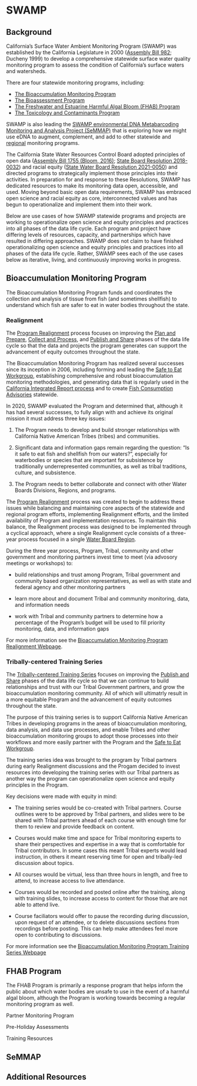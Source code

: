 # SWAMP

## Background

California's Surface Water Ambient Monitoring Program (SWAMP) was established by the California Legislature in 2000 ([Assembly Bill 982](http://leginfo.legislature.ca.gov/faces/billTextClient.xhtml?bill_id=199920000AB982); Ducheny 1999) to develop a comprehensive statewide surface water quality monitoring program to assess the condition of California’s surface waters and watersheds.

There are four statewide monitoring programs, including:

-   [The Bioaccumulation Monitoring Program](https://www.waterboards.ca.gov/water_issues/programs/swamp/bioaccumulation_monitoring.html)
-   [The Bioassessment Program](https://www.waterboards.ca.gov/water_issues/programs/swamp/bioassessment/)
-   [The Freshwater and Estuarine Harmful Algal Bloom (FHAB) Program](https://www.waterboards.ca.gov/water_issues/programs/swamp/freshwater_cyanobacteria.html)
-   [The Toxicology and Contaminants Program](https://www.waterboards.ca.gov/water_issues/programs/swamp/spot/)

SWAMP is also leading the [SWAMP environmental DNA Metabarcoding Monitoring and Analysis Project (SeMMAP)](https://experience.arcgis.com/experience/db3a30220d0d4bdea684781cdaef5230/) that is exploring how we might use eDNA to augment, complement, and add to other statewide and [regional](https://www.waterboards.ca.gov/water_issues/programs/swamp/monitoring/regional_monitoring_programs/) monitoring programs.

The California State Water Resources Control Board adopted principles of open data ([Assembly Bill 1755 (Bloom, 2016)](https://leginfo.legislature.ca.gov/faces/billNavClient.xhtml?bill_id=201520160AB1755); [State Board Resolution 2018-0032](https://www.waterboards.ca.gov/board_decisions/adopted_orders/resolutions/2018/rs2018_0032.pdf)) and racial equity ([State Water Board Resolution 2021-0050](https://www.waterboards.ca.gov/board_decisions/adopted_orders/resolutions/2021/rs2021_0050.pdf)) and directed programs to strategically implement those principles into their activities. In preparation for and response to these Resolutions, SWAMP has dedicated resources to make its monitoring data open, accessible, and used. Moving beyond basic open data requirements, SWAMP has embraced open science and racial equity as core, interconnected values and has begun to operationalize and implement them into their work.

Below are use cases of how SWAMP statewide programs and projects are working to operationalize open science and equity principles and practices into all phases of the data life cycle. Each program and project have differing levels of resources, capacity, and partnerships which have resulted in differing approaches. SWAMP does not claim to have finished operationalizing open science and equity principles and practices into all phases of the data life cycle. Rather, SWAMP sees each of the use cases below as iterative, living, and continuously improving works in progress.

## Bioaccumulation Monitoring Program

The Bioaccumulation Monitoring Program funds and coordinates the collection and analysis of tissue from fish (and sometimes shellfish) to understand which fish are safer to eat in water bodies throughout the state.

### Realignment

::: callout-note
The [Program Realignment](https://www.waterboards.ca.gov/water_issues/programs/swamp/bioaccumulation_monitoring/program_realignment.html) process focuses on improving the [Plan and Prepare](https://cawaterboarddatacenter.github.io/equity-data-handbook/plan-prep/), [Collect and Process](https://cawaterboarddatacenter.github.io/equity-data-handbook/collect-process/), and [Publish and Share](https://cawaterboarddatacenter.github.io/equity-data-handbook/share.html) phases of the data life cycle so that the data and projects the program generates can support the advancement of equity outcomes throughout the state.
:::

The Bioaccumulation Monitoring Program has realized several successes since its inception in 2006, including forming and leading the [Safe to Eat Workgroup](https://mywaterquality.ca.gov/monitoring_council/bioaccumulation_oversight_group/), establishing comprehensive and robust bioaccumulation monitoring methodologies, and generating data that is regularly used in the [California Integrated Report process](https://www.waterboards.ca.gov/water_issues/programs/water_quality_assessment/) and to create [Fish Consumption Advisories](https://oehha.ca.gov/fish/advisories) statewide.

In 2020, SWAMP evaluated the Program and determined that, although it has had several successes, to fully align with and achieve its original mission it must address three key issues:

1.  The Program needs to develop and build stronger relationships with California Native American Tribes (tribes) and communities.

2.  Significant data and information gaps remain regarding the question: “Is it safe to eat fish and shellfish from our waters?”, especially for waterbodies or species that are important for subsistence by traditionally underrepresented communities, as well as tribal traditions, culture, and subsistence. 

3.  The Program needs to better collaborate and connect with other Water Boards Divisions, Regions, and programs.

The [Program Realignment](https://www.waterboards.ca.gov/water_issues/programs/swamp/bioaccumulation_monitoring/program_realignment.html) process was created to begin to address these issues while balancing and maintaining core aspects of the statewide and regional program efforts, implementing Realignment efforts, and the limited availability of Program and implementation resources. To maintain this balance, the Realignment process was designed to be implemented through a cyclical approach, where a single Realignment cycle consists of a three-year process focused in a single [Water Board Region](https://www.waterboards.ca.gov/waterboards_map.html).

During the three year process, Program, Tribal, community and other government and monitoring partners invest time to meet (via advosory meetings or workshops) to:

-   build relationships and trust among Program, Tribal government and community based organization representatives, as well as with state and federal agency and other monitoring partners

-   learn more about and document Tribal and community monitoring, data, and information needs

-   work with Tribal and community partners to determine how a percentage of the Program's budget will be used to fill priority monitoring, data, and information gaps

For more information see the [Bioaccumulation Monitoring Program Realignment Webpage](https://www.waterboards.ca.gov/water_issues/programs/swamp/bioaccumulation_monitoring/program_realignment.html).

### Tribally-centered Training Series

::: callout-note
The [Tribally-centered Training Series](https://www.waterboards.ca.gov/water_issues/programs/swamp/bioaccumulation_monitoring/training.html) focuses on improving the [Publish and Share](https://cawaterboarddatacenter.github.io/equity-data-handbook/share.html) phases of the data life cycle so that we can continue to build relationships and trust with our Tribal Government partners, and grow the bioaccumulation monitoring community. All of which will ultimatrly result in a more equitable Program and the advancement of equity outcomes throughout the state.
:::

The purpose of this training series is to support California Native American Tribes in developing programs in the areas of bioaccumulation monitoring, data analysis, and data use processes, and enable Tribes and other bioaccumulation monitoring groups to adopt those processes into their workflows and more easily partner with the Program and the [Safe to Eat Workgroup](https://mywaterquality.ca.gov/monitoring_council/bioaccumulation_oversight_group/index.html).

The training series idea was brought to the program by Tribal partners during early Realignment discussions and the Progam decided to invest resources into developing the training series with our Tribal partners as another way the program can operationalize open science and equity principles in the Program.

Key decisions were made with equity in mind:

-   The training series would be co-created with Tribal partners. Course outlines were to be approved by Tribal partners, and slides were to be shared with Tribal partners ahead of each course with enough time for them to review and provide feedback on content.

-   Courses would make time and space for Tribal monitoring experts to share their perspectives and expertise in a way that is comfortable for Tribal contributors. In some cases this meant Tribal experts would lead instruction, in others it meant reserving time for open and tribally-led discussion about topics.

-   All courses would be virtual, less than three hours in length, and free to attend, to increase access to live attendance.

-   Courses would be recorded and posted online after the training, along with training slides, to increase access to content for those that are not able to attend live.

-   Course faciliators would offer to pause the recording during discussion, upon request of an attendee, or to delete discussions sections from recordings before posting. This can help make attendees feel more open to contributing to discussions.

For more information see the [Bioaccumulation Monitoring Program Training Series Webpage](https://www.waterboards.ca.gov/water_issues/programs/swamp/bioaccumulation_monitoring/training.html)

## FHAB Program

The FHAB Program is primarily a response program that helps inform the public about which water bodies are unsafe to use in the event of a harmful algal bloom, although the Program is working towards becoming a regular monitoring program as well.

Partner Monitoring Program

Pre-Holiday Assessments

Training Resources

## SeMMAP

## Additional Resources
